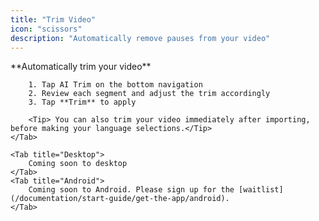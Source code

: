 ```yaml
---
title: "Trim Video"
icon: "scissors"
description: "Automatically remove pauses from your video"
---
```


<Tabs>
    <Tab title="iOS">
        **Automatically trim your video**

        1. Tap AI Trim on the bottom navigation
        2. Review each segment and adjust the trim accordingly
        3. Tap **Trim** to apply

        <Tip> You can also trim your video immediately after importing, before making your language selections.</Tip>
    </Tab>

    <Tab title="Desktop">
        Coming soon to desktop
    </Tab>
    <Tab title="Android">
        Coming soon to Android. Please sign up for the [waitlist](/documentation/start-guide/get-the-app/android).
    </Tab>
</Tabs>
